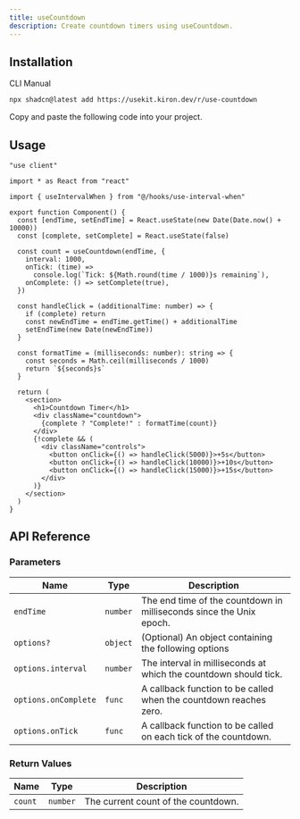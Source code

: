 ```yaml
---
title: useCountdown
description: Create countdown timers using useCountdown.
---
```


<ComponentPreview name="use-countdown-demo" />

## Installation

<Tabs defaultValue="cli">

<TabsList>
  <TabsTrigger value="cli">CLI</TabsTrigger>
  <TabsTrigger value="manual">Manual</TabsTrigger>
</TabsList>

<TabsContent value="cli">

```bash
npx shadcn@latest add https://usekit.kiron.dev/r/use-countdown
```

</TabsContent>

<TabsContent value="manual">

<Steps>

<Step>Copy and paste the following code into your project.</Step>

<ComponentSource name="use-countdown" />

</Steps>

</TabsContent>

</Tabs>

## Usage

```tsx {5, 11-16}
"use client"

import * as React from "react"

import { useIntervalWhen } from "@/hooks/use-interval-when"

export function Component() {
  const [endTime, setEndTime] = React.useState(new Date(Date.now() + 10000))
  const [complete, setComplete] = React.useState(false)

  const count = useCountdown(endTime, {
    interval: 1000,
    onTick: (time) =>
      console.log(`Tick: ${Math.round(time / 1000)}s remaining`),
    onComplete: () => setComplete(true),
  })

  const handleClick = (additionalTime: number) => {
    if (complete) return
    const newEndTime = endTime.getTime() + additionalTime
    setEndTime(new Date(newEndTime))
  }

  const formatTime = (milliseconds: number): string => {
    const seconds = Math.ceil(milliseconds / 1000)
    return `${seconds}s`
  }

  return (
    <section>
      <h1>Countdown Timer</h1>
      <div className="countdown">
        {complete ? "Complete!" : formatTime(count)}
      </div>
      {!complete && (
        <div className="controls">
          <button onClick={() => handleClick(5000)}>+5s</button>
          <button onClick={() => handleClick(10000)}>+10s</button>
          <button onClick={() => handleClick(15000)}>+15s</button>
        </div>
      )}
    </section>
  )
}
```

## API Reference

### Parameters

| Name                 | Type     | Description                                                         |
| -------------------- | -------- | ------------------------------------------------------------------- |
| `endTime`            | `number` | The end time of the countdown in milliseconds since the Unix epoch. |
| `options?`           | `object` | (Optional) An object containing the following options               |
| `options.interval`   | `number` | The interval in milliseconds at which the countdown should tick.    |
| `options.onComplete` | `func`   | A callback function to be called when the countdown reaches zero.   |
| `options.onTick`     | `func`   | A callback function to be called on each tick of the countdown.     |

### Return Values

| Name    | Type     | Description                         |
| ------- | -------- | ----------------------------------- |
| `count` | `number` | The current count of the countdown. |
